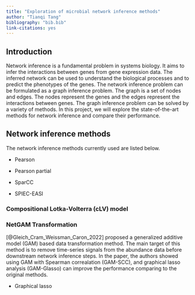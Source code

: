 ```yaml
---
title: "Exploration of microbial network inference methods"
author: "Tianqi Tang"
bibliography: "bib.bib"
link-citations: yes
---
```


## Introduction

Network inference is a fundamental problem in systems biology. It aims to infer the interactions between genes from gene expression data. The inferred network can be used to understand the biological processes and to predict the phenotypes of the genes. The network inference problem can be formulated as a graph inference problem. The graph is a set of nodes and edges. The nodes represent the genes and the edges represent the interactions between genes. The graph inference problem can be solved by a variety of methods. In this project, we will explore the state-of-the-art methods for network inference and compare their performance.

## Network inference methods

The network inference methods currently used are listed below.

<!-- [to fill different methods]{style="color: red"} -->
- Pearson

- Pearson partial

- SparCC

- SPIEC-EASI

### Compositional Lotka-Volterra (cLV) model

### NetGAM Transformation

[@Gleich_Cram_Weissman_Caron_2022] proposed a generalized additive model (GAM) based data transformation method.
The main target of this method is to remove time-series signals from the abundance data before downstream network inference steps.
In the paper, the authors showed using GAM with Spearman correalation (GAM-SCC), and graphical lasso analysis (GAM-Glasso) can improve the performance comparing to the original methods.

- Graphical lasso 